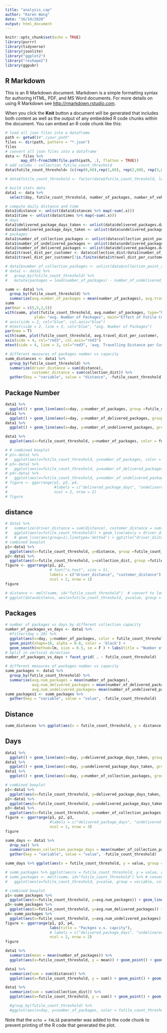 ```yaml
---
title: "analysis_cap"
author: "Karen Wang"
date: "16/10/2020"
output: html_document
---
```


```r
knitr::opts_chunk$set(echo = TRUE)
library(purrr)
library(tidyverse)
library(jsonlite)
library("ggplot2")
library("reshape2")
library(ggpubr)
```

## R Markdown

This is an R Markdown document. Markdown is a simple formatting syntax for authoring HTML, PDF, and MS Word documents. For more details on using R Markdown see <http://rmarkdown.rstudio.com>.

When you click the **Knit** button a document will be generated that includes both content as well as the output of any embedded R code chunks within the document. You can embed an R code chunk like this:

```r
# load all json files into a dataframe
path <- getwd()#"./your_path"
files <- dir(path, pattern = "*.json")
files
# convert all json files into a dataframe
data <- files %>%
       map_df(~fromJSON(file.path(path, .), flatten = TRUE))
# add column - collection futile_count_threshold 
data$futile_count_threshold= (c(rep(0,60),rep(1,60), rep(2,60), rep(3,60), rep(4,60)))

# data$futile_count_threshold <- factor(data$futile_count_threshold, levels = c('5km', '10km', '15km', '20km'))
```
```r
# build stats data
data1 <- data %>%
  select(day, futile_count_threshold, number_of_packages, number_of_vehicles, collection_dist)

# compute daily distance and time
data1$distance <- unlist(data$distances %>% map(~sum(.x)))
data1$time <- unlist(data$times %>% map(~sum(.x)))
# days
data1$delivered_package_days_taken <- unlist(data$delivered_packages.days_taken %>% map(~sum(.x)))
data1$undelivered_package_days_taken <- unlist(data$undelivered_packages.days_taken %>% map(~sum(.x)))
# packages
data1$number_of_collection_packages <- unlist(data$collection_point_packages %>% map(~sum(.x))) 
data1$number_of_undelivered_packages <- unlist(data$undelivered_packages.days_taken %>% map(~length(.x))) # calculate the number of 
data1$number_of_delivered_packages <- unlist(data$delivered_packages.days_taken %>% map(~length(.x))) # calculate the number of delivered packages every day
data1$travel_dist_per_customer <- data$collection_dist/data1$number_of_collection_packages
data1$travel_dist_per_customer[!is.finite(data1$travel_dist_per_customer)]<-0

# data1$number_of_collection_packages <- unlist(data$collection_point_removed_packages %>% map(~sum(.x)))
# data1 <- data1 %>%
#   group_by(futile_count_threshold) %>% 
#   mutate(packages = lead(number_of_packages) - number_of_undelivered_packages) # compute packages
```
```r
summ <- data1 %>%
  group_by(futile_count_threshold) %>%
  summarize(avg.number_of_packages = mean(number_of_packages), avg.travel_dist_per_customer = mean(travel_dist_per_customer)) 
summ
par(mar = c(5,5,2,5))
with(summ, plot(futile_count_threshold, avg.number_of_packages, type="b",  ylim = c(0,200), xlab= "Futile Count Threshold",
             ylab= "avg. Number of Packages", main="Effect of Futile Count Threshold"))
# axis(side = 2, col="blue", col.axis="blue")
# mtext(side = 2, line = 3, col="blue", "avg. Number of Packages")
par(new = T)
with(summ, plot(futile_count_threshold, avg.travel_dist_per_customer,  type="b", ylim = c(0,4000), pch=15, col="red3", axes=F, xlab=NA, ylab=NA, cex=1.2))
axis(side = 4, col="red3", col.axis="red3")
mtext(side = 4, line = 3, col="red3", 'avg. Travelling Distance per Customer (m)')
```
```r
# different measures of packages number vs capacity
summ_distances <- data1 %>%
  group_by(futile_count_threshold) %>%
  summarize(driver_distance = sum(distance), 
            customer_distance = sum(collection_dist)) %>%
  gather(key = "variable", value = "distance", -futile_count_threshold)
```


## Package Number
```r
data1 %>% 
  ggplot() + geom_line(aes(x=day, y=number_of_packages, group =futile_count_threshold, color = futile_count_threshold)) + ggtitle("Number of Packages over Time")
data1 %>% 
  ggplot() + geom_line(aes(x=day, y=number_of_delivered_packages, group =futile_count_threshold, color = futile_count_threshold)) + ggtitle("number_of_delivered_packages over time")
data1 %>% 
  ggplot() + geom_line(aes(x=day, y=number_of_undelivered_packages, group =futile_count_threshold, color = futile_count_threshold)) + ggtitle("number_of_undelivered_packages over time")

data1 %>% 
  ggplot(aes(x=futile_count_threshold, y=number_of_packages, color = futile_count_threshold)) + geom_boxplot() + ggtitle("Number of Packages vs Distance Threshold")

# # combined boxplot
# p1<-data1 %>% 
#   ggplot(aes(x=futile_count_threshold, y=number_of_packages, color = futile_count_threshold)) + geom_boxplot() + ggtitle("number_of_packages vs collection capcity")
# p3<-data1 %>% 
#   ggplot(aes(x=futile_count_threshold, y=number_of_delivered_packages, color = futile_count_threshold)) + geom_boxplot() + ggtitle("number_of_delivered_packages vs collection futile_count_threshold")
# p4<-data1 %>% 
#   ggplot(aes(x=futile_count_threshold, y=number_of_undelivered_packages, color = futile_count_threshold)) + geom_boxplot() + ggtitle("number_of_undelivered_packages vs collection futile_count_threshold")
# figure <- ggarrange(p1, p3, p4,
#                     #labels = c("delivered_package_days", "undelivered_package_days", "collection_package_days"),
#                     ncol = 2, nrow = 2)
# figure
```
## distance
```r
# data1 %>% 
#   summarize(driver_distance = sum(distance), customer_distance = sum(collection_dist)) %>% 
#   ggplot(aes(x=futile_count_threshold)) + geom_line(aes(y = driver_distance), color = "darkred") + geom_line(aes(y = customer_distance), color="steelblue", linetype="twodash")
#   # geom_line(aes(group=1),linetype='dotted') + ggtitle("driver_distance vs. futile_count_threshold")
# combined boxplot
p1<-data1 %>% 
  ggplot(aes(x=futile_count_threshold, y=distance, group =futile_count_threshold, color = futile_count_threshold)) + geom_boxplot()#+ stat_summary(fun.y=mean, geom="point", shape=23, size=4) #+ ggtitle("driver_distance vs collection futile_count_threshold")
p2<-data1 %>% 
  ggplot(aes(x=futile_count_threshold, y=collection_dist, group =futile_count_threshold, color = futile_count_threshold)) + geom_boxplot() #+ ggtitle("customer_distance vs collection futile_count_threshold")
figure <- ggarrange(p1, p2,
                    # font("x.text", size = 5),
                    labels = c("driver_distance", "customer_distance"),
                    ncol = 2, nrow = 1)
figure

# distance <- melt(summ, id="futile_count_threshold")  # convert to long format
# ggplot(data=distance, aes(x=futile_count_threshold, y=value, group = variable, colour=variable)) + geom_line() + geom_point()
```

## Packages
```r
# number of packages vs days by different collection capacity
number_of_packages_vs_days <- data1 %>% 
  #filter(day > 20) %>%
  ggplot(aes(x=day, y=number_of_packages, color = futile_count_threshold)) + 
  geom_point(shape=16, alpha = 0.8, color = 'black') +
  geom_smooth(method=lm, size = 0.5, se = F ) + labs(title = "Number of Packages v.s. Days by Collection Capacity")
# Split in vertical direction
number_of_packages_vs_days + facet_grid( . ~ futile_count_threshold) 

```



```r
# different measures of packages number vs capacity
summ_packages <- data1 %>%
  group_by(futile_count_threshold) %>%
  summarise(avg.num_packages = mean(number_of_packages), 
            avg.num_delivered_packages = mean(number_of_delivered_packages), 
            avg.num_undelivered_packages= mean(number_of_undelivered_packages))
summ_packages1 <- summ_packages %>% 
  gather(key = "variable", value = "value", -futile_count_threshold)

```
## Distance
```r
summ_distances %>% ggplot(aes(x = futile_count_threshold, y = distance, group = variable)) + geom_line(aes(color = variable)) + geom_point(aes(color = variable)) + ggtitle("Distance vs. Futile Count Threshold")#+ scale_color_manual(values = c("darkred", "steelblue")) 
```
## Days
```r
data1 %>% 
  ggplot() + geom_line(aes(x=day, y=delivered_package_days_taken, group =futile_count_threshold, color = futile_count_threshold)) + ggtitle("delivered_package_days over time")
data1 %>% 
  ggplot() + geom_line(aes(x=day, y=undelivered_package_days_taken, group =futile_count_threshold, color = futile_count_threshold)) + ggtitle("delivered_package_days over time")
data1 %>% 
  ggplot() + geom_line(aes(x=day, y=number_of_collection_packages, group =futile_count_threshold, color = futile_count_threshold)) + ggtitle("collection_package_days over time")
```
```r
# combined boxplot
p1<-data1 %>% 
  ggplot(aes(x=futile_count_threshold, y=delivered_package_days_taken, group =futile_count_threshold, color = futile_count_threshold)) + geom_boxplot() + ggtitle("delivered_package_days vs collection futile_count_threshold")
p2<-data1 %>% 
  ggplot(aes(x=futile_count_threshold, y=undelivered_package_days_taken, group =futile_count_threshold, color = futile_count_threshold)) + geom_boxplot() + ggtitle("undelivered_package_days vs collection futile_count_threshold")
p3<-data1 %>% 
  ggplot(aes(x=futile_count_threshold, y=number_of_collection_packages, group =futile_count_threshold, color = futile_count_threshold)) + geom_boxplot() + ggtitle("collection_package_days vs collection futile_count_threshold")
figure <- ggarrange(p1, p2, p3,
                    #labels = c("delivered_package_days", "undelivered_package_days", "collection_package_days"),
                    ncol = 1, nrow = 3)
figure

summ_days <- data1 %>% 
  drop_na() %>% 
  summarize(mean_collection_package_days = mean(number_of_collection_packages), mean_delivered_package_days = mean(delivered_package_days_taken), mean_undelivered_package_days = mean(undelivered_package_days_taken)) %>% #mean_number_of_packages = mean(number_of_packages), 
  gather(key = "variable", value = "value", -futile_count_threshold) 

summ_days %>% ggplot(aes(x = futile_count_threshold, y = value, group = variable)) + geom_line(aes(color = variable), linetype='dotted') + geom_point(aes(color = variable)) #+ scale_color_manual(values = c("darkred", "steelblue")) 

# summ_packages %>% ggplot(aes(x = futile_count_threshold, y = value, col = variable)) + geom_boxplot()
# summ_packages <- melt(summ, id="futile_count_threshold") %>% # convert to long format
#   ggplot(aes(x=futile_count_threshold, y=value, group = variable, colour=variable)) + geom_line() + geom_point()

```

```r
# combined boxplot
p1<-summ_packages %>% 
  ggplot(aes(x=futile_count_threshold, y=avg.num_packages)) + geom_line(linetype='dotted') + geom_point()
p3<-summ_packages %>% 
  ggplot(aes(x=futile_count_threshold, y=avg.num_delivered_packages)) + geom_line(linetype='dotted') + geom_point()
p4<-summ_packages %>% 
  ggplot(aes(x=futile_count_threshold, y=avg.num_undelivered_packages)) + geom_line(linetype='dotted') + geom_point()
figure <- ggarrange(p1, p3, p4,
                    labs(title = "Packges v.s. capcity"),
                    # labels = c("delivered_package_days", "undelivered_package_days", "collection_package_days"),
                    ncol = 2, nrow = 2)
figure
```
```r
data1 %>% 
  summarize(mean = mean(number_of_packages)) %>% 
  ggplot(aes(x=futile_count_threshold, y = mean)) + geom_point() + geom_line(aes(group=1),linetype='dotted') + ggtitle("number_of_packages vs. futile_count_threshold")

data1 %>% 
  summarize(sum = sum(distance)) %>% 
  ggplot(aes(x=futile_count_threshold, y = sum)) + geom_point() + geom_line(aes(group=1),linetype='dotted') + ggtitle("driver_distance vs. futile_count_threshold")

data1 %>% 
  summarize(sum = sum(collection_dist)) %>% 
  ggplot(aes(x=futile_count_threshold, y = sum)) + geom_point() + geom_line(aes(group=1),linetype='dotted') + ggtitle("customer_distance vs. futile_count_threshold")

  #group_by(futile_count_threshold) %>% 
  #ggplot(aes(x=day, y=number_of_packages, color = futile_count_threshold)) + geom_line(aes(group=1)) # + geom_bar(stat="identity") + ggtitle("tip_amount vs. hour")
```

Note that the `echo = FALSE` parameter was added to the code chunk to prevent printing of the R code that generated the plot.
